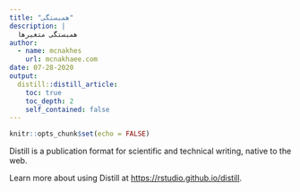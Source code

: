 ```yaml
---
title: "همبستگی"
description: |
  همبستگی متغیرها
author:
  - name: mcnakhes
    url: mcnakhaee.com
date: 07-28-2020
output:
  distill::distill_article:
    toc: true
    toc_depth: 2
    self_contained: false
---
```


```r
knitr::opts_chunk$set(echo = FALSE)
```

Distill is a publication format for scientific and technical writing, native to the web.

Learn more about using Distill at <https://rstudio.github.io/distill>.

